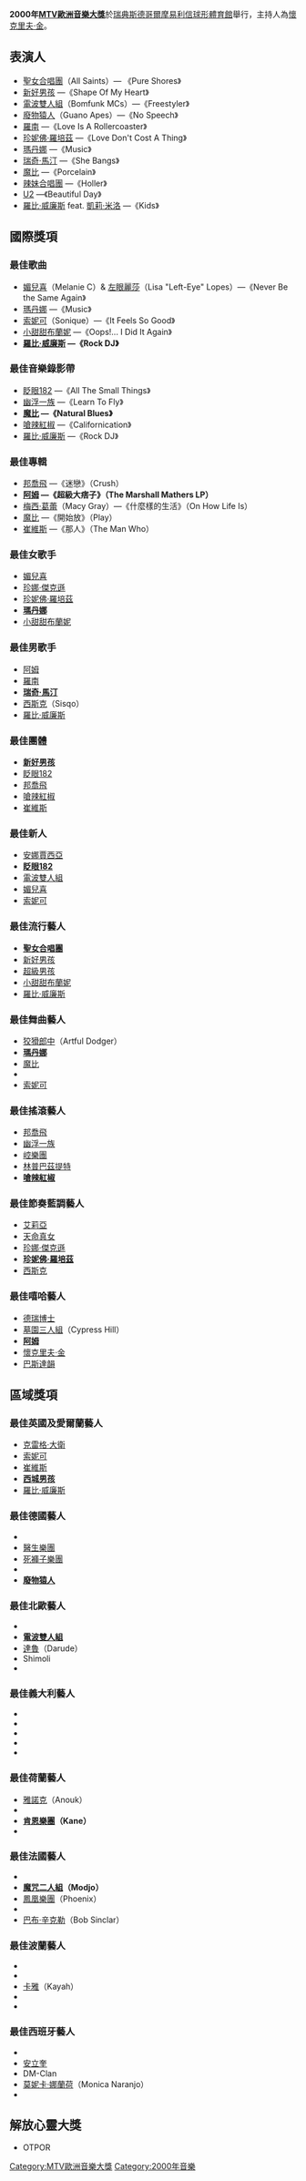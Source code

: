 '''2000年[[MTV歐洲音樂大獎|MTV歐洲音樂大獎]]'''於[[瑞典|瑞典]][[斯德哥爾摩|斯德哥爾摩]][[球形體育館|易利信球形體育館]]舉行，主持人為[[懷克里夫·金|懷克里夫·金]]。

==表演人==
*[[聖女合唱團|聖女合唱團]]（All Saints）— 《Pure Shores》
*[[新好男孩|新好男孩]] —《Shape Of My Heart》
*[[電波雙人組|電波雙人組]]（Bomfunk MCs）—《Freestyler》
*[[廢物猿人|廢物猿人]]（Guano Apes）—《No Speech》
*[[羅南·基廷|羅南]] —《Love Is A Rollercoaster》
*[[珍妮佛·羅培茲|珍妮佛·羅培茲]] —《Love Don't Cost A Thing》
*[[瑪丹娜|瑪丹娜]] —《Music》
*[[瑞奇·馬汀|瑞奇·馬汀]] —《She Bangs》
*[[魔比|魔比]] —《Porcelain》
*[[辣妹合唱團|辣妹合唱團]] —《Holler》
*[[U2樂團|U2]] —《Beautiful Day》
*[[羅比·威廉斯|羅比·威廉斯]] feat. [[凱莉·米洛|凱莉·米洛]] —《Kids》

==國際獎項==
===最佳歌曲===
* [[媚兒喜|媚兒喜]]（Melanie C）& [[左眼麗莎|左眼麗莎]]（Lisa "Left-Eye" Lopes）—《Never Be the Same Again》
* [[瑪丹娜|瑪丹娜]] —《Music》
* [[索妮可|索妮可]]（Sonique）—《It Feels So Good》
* [[小甜甜布蘭妮|小甜甜布蘭妮]] —《Oops!... I Did It Again》
* '''[[羅比·威廉斯|羅比·威廉斯]] —《Rock DJ》'''

===最佳音樂錄影帶===
* [[眨眼182|眨眼182]] —《All The Small Things》
* [[幽浮一族|幽浮一族]] —《Learn To Fly》
* '''[[魔比|魔比]] —《Natural Blues》'''
* [[嗆辣紅椒|嗆辣紅椒]] —《Californication》
* [[羅比·威廉斯|羅比·威廉斯]] —《Rock DJ》

===最佳專輯===
* [[邦喬飛|邦喬飛]] —《迷戀》（Crush）
* '''[[阿姆|阿姆]] —《超級大痞子》（The Marshall Mathers LP）'''
* [[梅西·葛蕾|梅西·葛蕾]]（Macy Gray）—《什麼樣的生活》（On How Life Is）
* [[魔比|魔比]] —《開始放》（Play）
* [[特拉维斯|崔維斯]] —《那人》（The Man Who）

===最佳女歌手===
* [[媚兒喜|媚兒喜]]
* [[珍娜·傑克遜|珍娜·傑克遜]]
* [[珍妮佛·羅培茲|珍妮佛·羅培茲]]
* '''[[瑪丹娜|瑪丹娜]]'''
* [[小甜甜布蘭妮|小甜甜布蘭妮]]

===最佳男歌手===
* [[阿姆|阿姆]]
* [[羅南·基廷|羅南]]
* '''[[瑞奇·馬汀|瑞奇·馬汀]]'''
* [[西斯克|西斯克]]（Sisqo）
* [[羅比·威廉斯|羅比·威廉斯]]

===最佳團體===
* '''[[新好男孩|新好男孩]]'''
* [[眨眼182|眨眼182]]
* [[邦喬飛|邦喬飛]]
* [[嗆辣紅椒|嗆辣紅椒]]
* [[特拉维斯|崔維斯]]

===最佳新人===
* [[安娜賈西亞|安娜賈西亞]]
* '''[[眨眼182|眨眼182]]'''
* [[電波雙人組|電波雙人組]]
* [[媚兒喜|媚兒喜]]
* [[索妮可|索妮可]]

===最佳流行藝人===
* '''[[聖女合唱團|聖女合唱團]]'''
* [[新好男孩|新好男孩]]
* [[超級男孩|超級男孩]]
* [[小甜甜布蘭妮|小甜甜布蘭妮]]
* [[羅比·威廉斯|羅比·威廉斯]]

===最佳舞曲藝人===
* [[狡猾郎中|狡猾郎中]]（Artful Dodger）
* '''[[瑪丹娜|瑪丹娜]]'''
* [[魔比|魔比]]
* {{tsl|en|Moloko|Moloko|Moloko}}
* [[索妮可|索妮可]]

===最佳搖滾藝人===
* [[邦喬飛|邦喬飛]]
* [[幽浮一族|幽浮一族]]
* [[崆樂團|崆樂團]]
* [[林普巴茲提特|林普巴茲提特]]
* '''[[嗆辣紅椒|嗆辣紅椒]]'''

===最佳節奏藍調藝人===
* [[艾莉亞|艾莉亞]]
* [[天命真女|天命真女]]
* [[珍娜·傑克遜|珍娜·傑克遜]]
* '''[[珍妮佛·羅培茲|珍妮佛·羅培茲]]'''
* [[西斯克|西斯克]]

===最佳嘻哈藝人===
* [[德瑞博士|德瑞博士]]
* [[墓園三人組|墓園三人組]]（Cypress Hill）
* '''[[阿姆|阿姆]]'''
* [[懷克里夫·金|懷克里夫·金]]
* [[巴斯達韻|巴斯達韻]]

==區域獎項==
===最佳英國及愛爾蘭藝人===
*[[克雷格·大衛|克雷格·大衛]]
*[[索妮可|索妮可]]
*[[特拉维斯|崔維斯]]
*'''[[西城男孩|西城男孩]]'''
*[[羅比·威廉斯|羅比·威廉斯]]

===最佳德國藝人===
* {{tsl|en|Fuenf Sterne Deluxe|Fuenf Sterne Deluxe|Fuenf Sterne Deluxe}}
* [[醫生樂隊|醫生樂團]]
* [[死褲子樂隊|死褲子樂團]]
* {{tsl|en|Echt|Echt|Echt}}
* '''[[廢物猿人|廢物猿人]]'''

===最佳北歐藝人===
*{{tsl|en|The Ark|The Ark|The Ark}}
*'''[[電波雙人組|電波雙人組]]'''
*[[達魯|達魯]]（Darude）
*Shimoli
*{{tsl|en|Thomas Rusiak|Thomas Rusiak|Thomas Rusiak}}

===最佳義大利藝人===
* {{tsl|en|Paola e Chiara|Paola e Chiara|Paola e Chiara}}
* {{tsl|en|Carmen Consoli|Carmen Consoli|Carmen Consoli}}
* {{tsl|en|Lùnapop|Lùnapop|Lùnapop}}
* {{tsl|en|Piero Pelu|Piero Pelu|Piero Pelu}}
* '''{{tsl|en|Subsonica|Subsonica|Subsonica}}'''

===最佳荷蘭藝人===
* [[雅諾克|雅諾克]]（Anouk）
* {{tsl|en|Blof|Blof|Blof}}
* '''[[肯恩樂團|肯恩樂團]]（Kane）'''
* {{tsl|en|Krezip|Krezip|Krezip}}

===最佳法國藝人===
* {{tsl|en|Laurent Garnier|Laurent Garnier|Laurent Garnier}}
* '''[[魔咒二人組|魔咒二人組]]（Modjo）'''
* [[鳳凰樂團|鳳凰樂團]]（Phoenix）
* {{tsl|en|Saian Supa Crew|Saian Supa Crew|Saian Supa Crew}}
* [[巴布·辛克勒|巴布·辛克勒]]（Bob Sinclar）

===最佳波蘭藝人===
* {{tsl|en|Brathanki|Brathanki|Brathanki}}
* {{tsl|en|Reni Jusis|Reni Jusis|Reni Jusis}}
* [[卡雅|卡雅]]（Kayah）
* '''{{tsl|en|Kazik|Kazik|Kazik}}'''
* {{tsl|en|Myslovitz|Myslovitz|Myslovitz}}

===最佳西班牙藝人===
* '''{{tsl|en|Dover (band)|Dover|Dover}}'''
* [[安立奎·伊格萊西亞斯|安立奎]]
* DM-Clan
* [[莫妮卡·娜蘭荷|莫妮卡·娜蘭荷]]（Monica Naranjo）
* {{tsl|en|OBK|OBK|OBK}}

==解放心靈大獎==
*OTPOR

{{MTV Europe Music Awards}}

[[Category:MTV歐洲音樂大獎|Category:MTV歐洲音樂大獎]]
[[Category:2000年音樂|Category:2000年音樂]]